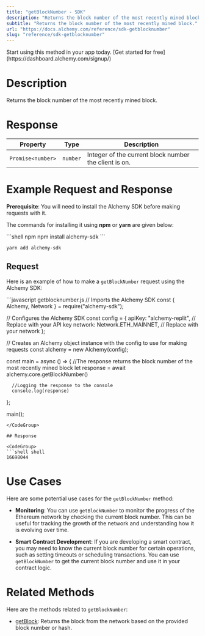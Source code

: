 ```yaml
---
title: "getBlockNumber - SDK"
description: "Returns the block number of the most recently mined block."
subtitle: "Returns the block number of the most recently mined block."
url: "https://docs.alchemy.com/reference/sdk-getblocknumber"
slug: "reference/sdk-getblocknumber"
---
```


<Tip title="Don’t have an API key?" icon="star">
  Start using this method in your app today. [Get started for free](https://dashboard.alchemy.com/signup/)
</Tip>

# Description

Returns the block number of the most recently mined block.

# Response

| Property          | Type     | Description                                           |
| ----------------- | -------- | ----------------------------------------------------- |
| `Promise<number>` | `number` | Integer of the current block number the client is on. |

# Example Request and Response

**Prerequisite**: You will need to install the Alchemy SDK before making requests with it.

The commands for installing it using **npm** or **yarn** are given below:

<CodeGroup>
  ```shell npm
  npm install alchemy-sdk
  ```

  ```shell yarn
  yarn add alchemy-sdk
  ```
</CodeGroup>

## Request

Here is an example of how to make a `getBlockNumber` request using the Alchemy SDK:

<CodeGroup>
  ```javascript getblocknumber.js
  // Imports the Alchemy SDK
  const { Alchemy, Network } = require("alchemy-sdk");

  // Configures the Alchemy SDK
  const config = {
      apiKey: "alchemy-replit", // Replace with your API key
      network: Network.ETH_MAINNET, // Replace with your network
  };

  // Creates an Alchemy object instance with the config to use for making requests
  const alchemy = new Alchemy(config);

  const main = async () => {
    	//The response returns the block number of the most recently mined block
      let response = await alchemy.core.getBlockNumber()

      //Logging the response to the console
      console.log(response)
  };

  main();
  ```
</CodeGroup>

## Response

<CodeGroup>
  ```shell shell
  16698044
  ```
</CodeGroup>

# Use Cases

Here are some potential use cases for the `getBlockNumber` method:

* **Monitoring**: You can use `getBlockNumber` to monitor the progress of the Ethereum network by checking the current block number. This can be useful for tracking the growth of the network and understanding how it is evolving over time.

* **Smart Contract Development**: If you are developing a smart contract, you may need to know the current block number for certain operations, such as setting timeouts or scheduling transactions. You can use `getBlockNumber` to get the current block number and use it in your contract logic.

# Related Methods

Here are the methods related to `getBlockNumber`:

* [getBlock](/reference/getblock-sdk): Returns the block from the network based on the provided block number or hash.
